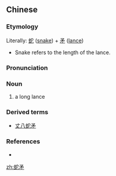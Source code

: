 ==Chinese==
{{zh-forms}}

===Etymology===
Literally: [[蛇]] ([[snake]]) + [[矛]] ([[lance]])
* Snake refers to the length of the lance.

===Pronunciation===
{{zh-pron
|m=shémáo
|cat=n
}}

===Noun===
{{zh-noun}}

# {{lb|zh|archaic}} a long lance

===Derived terms===
* [[丈八蛇矛]]

===References===
* {{cite-book
|last=
|first=
|authorlink=
|coauthors=
|year=2007
|title=[[w:Hanyu Da Cidian|Hanyu Da Cidian 3.0]]
|language=Mandarin
|publisher=[[w:Commercial Press|Commercial Press]]
|location=[[Hong Kong]]
|isbn=9789620702778
}}

[[zh:蛇矛]]